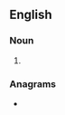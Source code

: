 {{also|cossacks}}
==English==

===Noun===
{{head|en|noun form}}

# {{plural of|en|Cossack}}

===Anagrams===
* {{anagrams|en|a=acckosss|cassocks}}